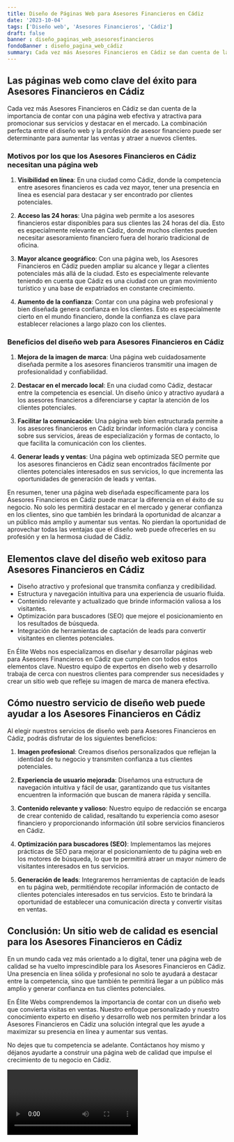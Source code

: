 ```yaml
---
title: Diseño de Páginas Web para Asesores Financieros en Cádiz
date: '2023-10-04'
tags: ['Diseño web', 'Asesores Financieros', 'Cádiz']
draft: false
banner : diseño_paginas_web_asesoresfinancieros
fondoBanner : diseño_pagina_web_cádiz
summary: Cada vez más Asesores Financieros en Cádiz se dan cuenta de la importancia de contar con una página web efectiva y atractiva para promocionar sus servicios y destacar en el mercado. La combinación perfecta entre el diseño web y la profesión de asesor financiero puede ser determinante para aumentar las ventas y atraer a nuevos clientes.
---
```


## Las páginas web como clave del éxito para Asesores Financieros en Cádiz

Cada vez más Asesores Financieros en Cádiz se dan cuenta de la importancia de contar con una página web efectiva y atractiva para promocionar sus servicios y destacar en el mercado. La combinación perfecta entre el diseño web y la profesión de asesor financiero puede ser determinante para aumentar las ventas y atraer a nuevos clientes.

### Motivos por los que los Asesores Financieros en Cádiz necesitan una página web

1. **Visibilidad en línea**: En una ciudad como Cádiz, donde la competencia entre asesores financieros es cada vez mayor, tener una presencia en línea es esencial para destacar y ser encontrado por clientes potenciales.

2. **Acceso las 24 horas**: Una página web permite a los asesores financieros estar disponibles para sus clientes las 24 horas del día. Esto es especialmente relevante en Cádiz, donde muchos clientes pueden necesitar asesoramiento financiero fuera del horario tradicional de oficina.

3. **Mayor alcance geográfico**: Con una página web, los Asesores Financieros en Cádiz pueden ampliar su alcance y llegar a clientes potenciales más allá de la ciudad. Esto es especialmente relevante teniendo en cuenta que Cádiz es una ciudad con un gran movimiento turístico y una base de expatriados en constante crecimiento.

4. **Aumento de la confianza**: Contar con una página web profesional y bien diseñada genera confianza en los clientes. Esto es especialmente cierto en el mundo financiero, donde la confianza es clave para establecer relaciones a largo plazo con los clientes.

### Beneficios del diseño web para Asesores Financieros en Cádiz

1. **Mejora de la imagen de marca**: Una página web cuidadosamente diseñada permite a los asesores financieros transmitir una imagen de profesionalidad y confiabilidad.

2. **Destacar en el mercado local**: En una ciudad como Cádiz, destacar entre la competencia es esencial. Un diseño único y atractivo ayudará a los asesores financieros a diferenciarse y captar la atención de los clientes potenciales.

3. **Facilitar la comunicación**: Una página web bien estructurada permite a los asesores financieros en Cádiz brindar información clara y concisa sobre sus servicios, áreas de especialización y formas de contacto, lo que facilita la comunicación con los clientes.

4. **Generar leads y ventas**: Una página web optimizada SEO permite que los asesores financieros en Cádiz sean encontrados fácilmente por clientes potenciales interesados en sus servicios, lo que incrementa las oportunidades de generación de leads y ventas.

En resumen, tener una página web diseñada específicamente para los Asesores Financieros en Cádiz puede marcar la diferencia en el éxito de su negocio. No solo les permitirá destacar en el mercado y generar confianza en los clientes, sino que también les brindará la oportunidad de alcanzar a un público más amplio y aumentar sus ventas. No pierdan la oportunidad de aprovechar todas las ventajas que el diseño web puede ofrecerles en su profesión y en la hermosa ciudad de Cádiz.

<GifSeo />

<Cta />

## Elementos clave del diseño web exitoso para Asesores Financieros en Cádiz

- Diseño atractivo y profesional que transmita confianza y credibilidad.
- Estructura y navegación intuitiva para una experiencia de usuario fluida.
- Contenido relevante y actualizado que brinde información valiosa a los visitantes.
- Optimización para buscadores (SEO) que mejore el posicionamiento en los resultados de búsqueda.
- Integración de herramientas de captación de leads para convertir visitantes en clientes potenciales.

En Élite Webs nos especializamos en diseñar y desarrollar páginas web para Asesores Financieros en Cádiz que cumplen con todos estos elementos clave. Nuestro equipo de expertos en diseño web y desarrollo trabaja de cerca con nuestros clientes para comprender sus necesidades y crear un sitio web que refleje su imagen de marca de manera efectiva.

## Cómo nuestro servicio de diseño web puede ayudar a los Asesores Financieros en Cádiz

Al elegir nuestros servicios de diseño web para Asesores Financieros en Cádiz, podrás disfrutar de los siguientes beneficios:

1. **Imagen profesional**: Creamos diseños personalizados que reflejan la identidad de tu negocio y transmiten confianza a tus clientes potenciales.

2. **Experiencia de usuario mejorada**: Diseñamos una estructura de navegación intuitiva y fácil de usar, garantizando que tus visitantes encuentren la información que buscan de manera rápida y sencilla.

3. **Contenido relevante y valioso**: Nuestro equipo de redacción se encarga de crear contenido de calidad, resaltando tu experiencia como asesor financiero y proporcionando información útil sobre servicios financieros en Cádiz.

4. **Optimización para buscadores (SEO)**: Implementamos las mejores prácticas de SEO para mejorar el posicionamiento de tu página web en los motores de búsqueda, lo que te permitirá atraer un mayor número de visitantes interesados en tus servicios.

5. **Generación de leads**: Integraremos herramientas de captación de leads en tu página web, permitiéndote recopilar información de contacto de clientes potenciales interesados en tus servicios. Esto te brindará la oportunidad de establecer una comunicación directa y convertir visitas en ventas.

## Conclusión: Un sitio web de calidad es esencial para los Asesores Financieros en Cádiz

En un mundo cada vez más orientado a lo digital, tener una página web de calidad se ha vuelto imprescindible para los Asesores Financieros en Cádiz. Una presencia en línea sólida y profesional no solo te ayudará a destacar entre la competencia, sino que también te permitirá llegar a un público más amplio y generar confianza en tus clientes potenciales.

En Élite Webs comprendemos la importancia de contar con un diseño web que convierta visitas en ventas. Nuestro enfoque personalizado y nuestro conocimiento experto en diseño y desarrollo web nos permiten brindar a los Asesores Financieros en Cádiz una solución integral que les ayude a maximizar su presencia en línea y aumentar sus ventas.

No dejes que tu competencia se adelante. Contáctanos hoy mismo y déjanos ayudarte a construir una página web de calidad que impulse el crecimiento de tu negocio en Cádiz.

<Video />

<CtaBot job='Asesores Financieros' city='Cádiz'/>

<Gmaps query='Cádiz+españa+maps' />